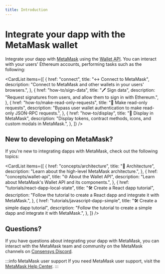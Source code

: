 ```yaml
---
title: Introduction
---
```



# Integrate your dapp with the MetaMask wallet

Integrate your dapp with [MetaMask](https://metamask.io/) using the [Wallet API](reference/json-rpc-api).
You can interact with your users' Ethereum accounts, performing tasks such as the following:

<CardList
  items={[
    {
      href: "connect",
      title: "↔️ Connect to MetaMask",
      description:
        "Connect to MetaMask and other wallets in your users' browsers.",
    },
    {
      href: "how-to/sign-data",
      title: "🖊️ Sign data",
      description:
        "Request signatures from users, and allow them to sign in with Ethereum.",
    },
    {
      href: "how-to/make-read-only-requests",
      title: "📄 Make read-only requests",
      description:
        "Bypass user wallet authentication to make read-only JSON-RPC requests.",
    },
    {
      href: "how-to/display",
      title: "📱 Display in MetaMask",
      description:
        "Display tokens, contract methods, icons, and custom modals in MetaMask.",
    },
  ]}
/>

## New to developing on MetaMask?

If you're new to integrating dapps with MetaMask, check out the following topics:

<CardList
  items={[
    {
      href: "concepts/architecture",
      title: "📐 Architecture",
      description: "Learn about the high-level MetaMask architecture.",
    },
    {
      href: "concepts/wallet-api",
      title: "🌐 About the Wallet API",
      description: "Learn about MetaMask's Wallet API and its components.",
    },
    {
      href: "tutorials/react-dapp-local-state",
      title: "🛠️ Create a React dapp tutorial",
      description:
        "Follow the tutorial to create a React dapp and integrate it with MetaMask.",
    },
    {
      href: "tutorials/javascript-dapp-simple",
      title: "🛠️ Create a simple dapp tutorial",
      description:
        "Follow the tutorial to create a simple dapp and integrate it with MetaMask.",
    },
  ]}
/>

## Questions?

If you have questions about integrating your dapp with MetaMask, you can interact with the MetaMask
team and community on the MetaMask channels on [Consensys Discord](https://discord.gg/consensys).

:::info MetaMask user support
If you need MetaMask user support, visit the [MetaMask Help Center](https://support.metamask.io/).
:::
